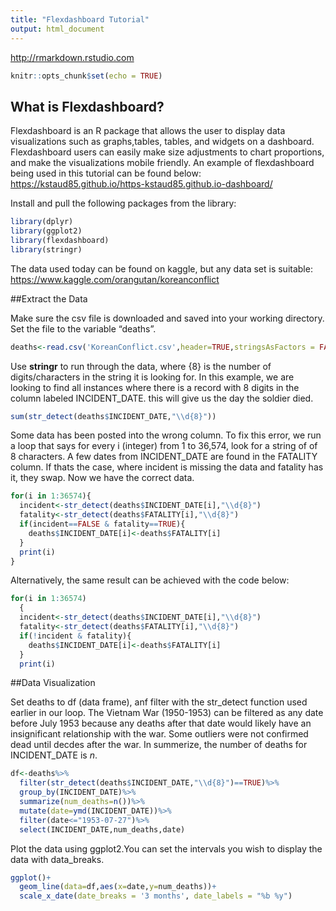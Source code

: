 ```yaml
---
title: "Flexdashboard Tutorial"
output: html_document
---
```

<http://rmarkdown.rstudio.com>
```r
knitr::opts_chunk$set(echo = TRUE)
```

## What is Flexdashboard?

Flexdashboard is an R package that allows the user to display data visualizations such as graphs,tables, tables, and widgets on a dashboard. Flexdashboard users can easily make size adjustments to chart proportions, and make the visualizations mobile friendly. An example of flexdashboard being used in this tutorial can be found below:
<https://kstaud85.github.io/https-kstaud85.github.io-dashboard/>

Install and pull the following packages from the library:
```r
library(dplyr)
library(ggplot2)
library(flexdashboard)
library(stringr)
```

The data used today can be found on kaggle, but any data set is suitable:
<https://www.kaggle.com/orangutan/koreanconflict>

##Extract the Data

Make sure the csv file is downloaded and saved into your working directory.
Set the file to the variable "deaths".

```r
deaths<-read.csv('KoreanConflict.csv',header=TRUE,stringsAsFactors = FALSE)
```

Use <b>stringr</b> to run through the data, where {8} is the number of digits/characters in the string it is looking for. In this example, we are looking to find all instances where there is a record with 8 digits in the column labeled INCIDENT_DATE. this will give us the day the soldier died.

```r
sum(str_detect(deaths$INCIDENT_DATE,"\\d{8}"))
```

Some data has been posted into the wrong column. To fix this error, we run a loop that says for every i (integer) from 1 to 36,574, look for a string of of 8 characters. A few dates from INCIDENT_DATE are found in the FATALITY column. If thats the case, where incident is missing the data and fatality has it, they swap. Now we have the correct data. 

```r
for(i in 1:36574){ 
  incident<-str_detect(deaths$INCIDENT_DATE[i],"\\d{8}")
  fatality<-str_detect(deaths$FATALITY[i],"\\d{8}")
  if(incident==FALSE & fatality==TRUE){
    deaths$INCIDENT_DATE[i]<-deaths$FATALITY[i]
  }
  print(i)
}
```

Alternatively, the same result can be achieved with the code below:

```r

for(i in 1:36574)
  { 
  incident<-str_detect(deaths$INCIDENT_DATE[i],"\\d{8}")
  fatality<-str_detect(deaths$FATALITY[i],"\\d{8}")
  if(!incident & fatality){
    deaths$INCIDENT_DATE[i]<-deaths$FATALITY[i]
  }
  print(i)
```

##Data Visualization

Set deaths to df (data frame), anf filter with the str_detect function used earlier in our loop. The Vietnam War (1950-1953) can be filtered as any date before July 1953 because any deaths after that date would likely have an insignificant relationship with the war. Some outliers were not confirmed dead until decdes after the war. In summerize, the number of deaths for INCIDENT_DATE is <i>n</i>.

```r
df<-deaths%>%
  filter(str_detect(deaths$INCIDENT_DATE,"\\d{8}")==TRUE)%>%
  group_by(INCIDENT_DATE)%>%
  summarize(num_deaths=n())%>%
  mutate(date=ymd(INCIDENT_DATE))%>%
  filter(date<="1953-07-27")%>%
  select(INCIDENT_DATE,num_deaths,date)
```

Plot the data using ggplot2.You can set the intervals you wish to display the data with data_breaks.
```r
ggplot()+
  geom_line(data=df,aes(x=date,y=num_deaths))+
  scale_x_date(date_breaks = '3 months', date_labels = "%b %y")
```

